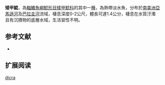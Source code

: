 {{Speciesbox
| name = 矮甲鯰
| image = 
| image_width = 250px
| image_caption = 
| status = NE
| status_system = IUCN3.1
| genus = Scoloplax
| species = dicra
| authority = Bailey & Baskin, 1976
| synonyms = 
}}

'''矮甲鯰'''，為[[輻鰭魚綱|輻鰭魚綱]][[鯰形目|鯰形目]][[矮甲鯰科|矮甲鯰科]]的其中一[[種|種]]，為熱帶淡水魚，分布於[[南美洲|南美洲]][[亞馬遜河|亞馬遜河]]及[[巴拉圭河|巴拉圭河]]流域，棲息深度0-2公尺，體長可達1.4公分，棲息在水質汙濁且有沉積物的底層水域，生活習性不明。

==参考文献==
*{{FishBase_species|genus=Scoloplax|species=dicra|year=2014|month=11}}

== 扩展阅读 ==
{{refbegin}}
{{wikispecies-inline|Scoloplax dicra|矮甲鯰}}
{{refend}}
{{Taxonbar|from=Q5866937}}

[[Category:矮甲鯰屬|dicra]]